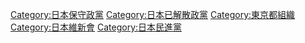 {{DEFAULTSORT:Ishin no Tō}}
[[Category:日本保守政黨|Category:日本保守政黨]]
[[Category:日本已解散政黨|Category:日本已解散政黨]]
[[Category:東京都組織|Category:東京都組織]]
[[Category:日本維新會|Category:日本維新會]]
[[Category:日本民進黨|Category:日本民進黨]]